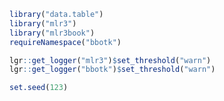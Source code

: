 ```r
library("data.table")
library("mlr3")
library("mlr3book")
requireNamespace("bbotk")

lgr::get_logger("mlr3")$set_threshold("warn")
lgr::get_logger("bbotk")$set_threshold("warn")

set.seed(123)
```
